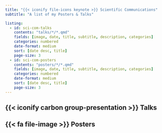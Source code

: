 ```yaml
---
title: "{{< iconify file-icons keynote >}} Scientific Communications"
subtitle: "A list of my Posters & Talks"

listing:
  - id: sci-com-talks
    contents: "talks/*/*.qmd"
    fields: [image, date, title, subtitle, description, categories]
    categories: numbered
    date-format: medium
    sort: [date desc, title]
    page-size: 3
  - id: sci-com-posters
    contents: "posters/*/*.qmd"
    fields: [image, date, title, subtitle, description, categories]
    categories: numbered
    date-format: medium
    sort: [date desc, title]
    page-size: 3
---
```


## {{< iconify carbon group-presentation >}} Talks

:::{#sci-com-talks}
:::

## {{< fa file-image >}} Posters

:::{#sci-com-posters}
:::